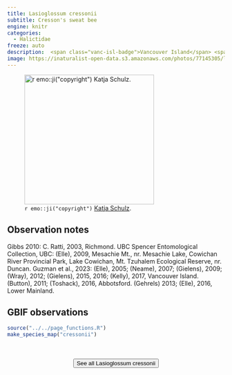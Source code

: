 ```yaml
---
title: Lasioglossum cressonii
subtitle: Cresson's sweat bee
engine: knitr
categories:
  - Halictidae
freeze: auto
description:  <span class="vanc-isl-badge">Vancouver Island</span> <span class="lower-mainland-badge">Lower Mainland</span>
image: https://inaturalist-open-data.s3.amazonaws.com/photos/77145305/large.jpeg
---
```

![`r emo::ji("copyright")` [Katja Schulz ](https://inaturalist.ca/photos/77145305).](https://inaturalist-open-data.s3.amazonaws.com/photos/77145305/large.jpeg){height=300}

## Observation notes  
Gibbs 2010: C. Ratti, 2003, <span class="hl-place-name">Richmond</span>. UBC Spencer Entomological Collection, UBC: (Elle), 2009, Mesachie Mt., nr. <span class="hl-place-name">Mesachie Lake</span>, <span class="hl-place-name"><span class="hl-place-name">Cowichan</span> River Provincial Park</span>, <span class="hl-place-name">Lake <span class="hl-place-name">Cowichan</span></span>, <span class="hl-place-name">Mt. Tzuhalem</span> Ecological Reserve, nr. <span class="hl-place-name">Duncan</span>. Guzman et al., 2023: (Elle), 2005; (Neame), 2007; (Gielens), 2009; (Wray), 2012; (Gielens), 2015, 2016; (Kelly), 2017, <span class="hl-place-name"><span class="hl-place-name"><span class="hl-place-name">Vancouver</span> Is</span>land</span>. (Button), 2011; (Toshack), 2016, <span class="hl-place-name">Abbotsford</span>. (Gehrels) 2013; (Elle), 2016, <span class="hl-place-name">Lower Mainland</span>.

## GBIF observations  


```r
source("../../page_functions.R")
make_species_map("cressonii")
```
<br><br>
<center>


<a href="https://www.zoology.ubc.ca/entomology/main/Hymenoptera/Halictidae/Lasioglossum%20cressonii.php"><button type="button" class="btn btn-secondary">See all Lasioglossum cressonii <i class="fa-solid fa-arrow-up-right-from-square"></i> </button></a>
</center>
